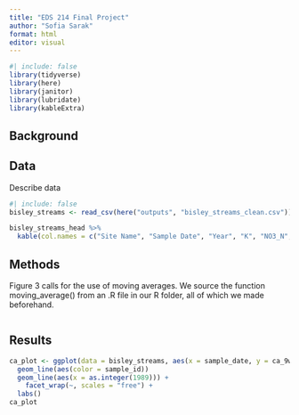```yaml
---
title: "EDS 214 Final Project"
author: "Sofia Sarak"
format: html
editor: visual
---
```


```r
#| include: false
library(tidyverse)
library(here)
library(janitor)
library(lubridate)
library(kableExtra)
```

## Background

## Data

Describe data

```r
#| include: false
bisley_streams <- read_csv(here("outputs", "bisley_streams_clean.csv"))
```

```r
bisley_streams_head %>% 
  kable(col.names = c("Site Name", "Sample Date", "Year", "K", "NO3_N", "Mg", "Ca", "NH4_N"))
```

## Methods

Figure 3 calls for the use of moving averages. We source the function moving_average() from an .R file in our R folder, all of which we made beforehand.

```r


```

## Results

```r
ca_plot <- ggplot(data = bisley_streams, aes(x = sample_date, y = ca_9wk_avg)) + 
  geom_line(aes(color = sample_id)) 
  geom_line(aes(x = as.integer(1989))) +
    facet_wrap(~, scales = "free") +
  labs()
ca_plot
```
